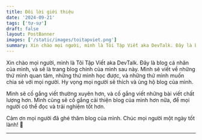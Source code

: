 ```yaml
---
title: Đôi lời giới thiệu
date: '2024-09-21'
tags: ['tự-sự']
draft: false
layout: PostBanner
images: ['/static/images/toitapviet.png']
summary: Xin chào mọi người, mình là Tôi Tập Viết aka DevTalk. Đây là blog cá nhân của mình, và sẽ là trang blog chính của mình sau này.
---
```


Xin chào mọi người, mình là Tôi Tập Viết aka DevTalk. Đây là blog cá nhân của mình, và sẽ là trang blog chính của mình sau này. Mình sẽ viết về những thứ mình quan tâm, những thứ mình học được, và những thứ mình muốn chia sẻ với mọi người. Hy vọng mọi người sẽ thích và ủng hộ blog của mình.

Mình sẽ cố gắng viết thường xuyên hơn, và cố gắng viết những bài viết chất lượng hơn. Mình cũng sẽ cố gắng cải thiện blog của mình hơn nữa, để mọi người có thể đọc và trải nghiệm tốt hơn.

Cảm ơn mọi người đã ghé thăm blog của mình. Chúc mọi người một ngày tốt lành! 🌟

---
